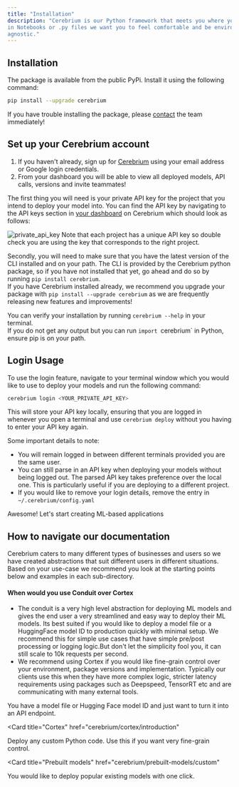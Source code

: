 ```yaml
---
title: "Installation"
description: "Cerebrium is our Python framework that meets you where you work - whether it be
in Notebooks or .py files we want you to feel comfortable and be environment
agnostic."
---
```


## Installation

The package is available from the public PyPi. Install it using the following
command:

```bash
pip install --upgrade cerebrium
```

If you have trouble installing the package, please [contact](mailto:support@cerebrium.ai) the team immediately!

## Set up your Cerebrium account

1. If you haven't already, sign up for
   [Cerebrium](https://dashboard.cerebrium.ai) using your email address or
   Google login credentials.
2. From your dashboard you will be able to view all deployed models, API calls,
   versions and invite teammates!

The first thing you will need is your private API key for the project that you intend to deploy your model into. You can find the API key by navigating to the API keys section in [your dashboard](https://dashboard.cerebrium.ai/projects/) on Cerebrium which should look as follows:

![private_api_key](/images/cortex/api_keys_private_key.png)
Note that each project has a unique API key so double check you are using the key that corresponds to the right project. 


Secondly, you will need to make sure that you have the latest version of the CLI installed and on your path. The CLI is provided by the Cerebrium python package, so if you have not installed that yet, go ahead and do so by running `pip install cerebrium`.   
If you have Cerebrium installed already, we recommend you upgrade your package with `pip install --upgrade cerebrium` as we are frequently releasing new features and improvements!  

You can verify your installation by running `cerebrium --help` in your terminal.  
If you do not get any output but you can run `import `cerebrium` in Python, ensure pip is on your path.


## Login Usage
To use the login feature, navigate to your terminal window which you would like to use to deploy your models and run the following command:

```bash
cerebrium login <YOUR_PRIVATE_API_KEY>
```

This will store your API key locally, ensuring that you are logged in whenever you open a terminal and use `cerebrium deploy` without you having to enter your API key again. 

Some important details to note:
- You will remain logged in between different terminals provided you are the same user.
- You can still parse in an API key when deploying your models without being logged out. The parsed API key takes preference over the local one. This is particularly useful if you are deploying to a different project.
- If you would like to remove your login details, remove the entry in `~/.cerebrium/config.yaml`


Awesome! Let's start creating ML-based applications

## How to navigate our documentation

Cerebrium caters to many different types of businesses and users so we have created abstractions that suit different users in different situations. Based on your use-case we recommend you look at the starting points below and examples in each sub-directory.

#### When would you use Conduit over Cortex
- The conduit is a very high level abstraction for deploying ML models and gives the end user a very streamlined and easy way to deploy their ML models. Its best suited if you would like to deploy a model file or a HuggingFace model ID to production quickly with minimal setup. We recommend this for simple use cases that have simple pre/post processing or logging logic.But don't let the simplicity fool you, it can still scale to 10k requests per second.
- We recommend using Cortex if you would like fine-grain control over your environment, package versions and implementation. Typically our clients use this when they have more complex logic, stricter latency requirements using packages such as Deepspeed, TensorRT etc and are communicating with many external tools.

<CardGroup>
<Card title="Conduit" href="cerebrium/conduit/introduction">
  You have a model file or Hugging Face model ID and just want to turn it into
  an API endpoint.
</Card>

<Card
  title="Cortex"
  href="cerebrium/cortex/introduction"
>
  Deploy any custom Python code. Use this if you want very fine-grain control.
</Card>

<Card
  title="Prebuilt models"
  href="cerebrium/prebuilt-models/custom"
>
  You would like to deploy popular existing models with one click.
</Card>
</CardGroup>
